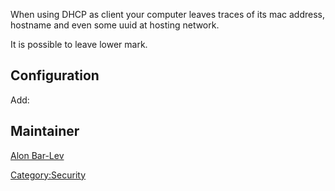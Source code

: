 When using DHCP as client your computer leaves traces of its mac address, hostname and even some uuid at hosting network.

It is possible to leave lower mark.

== Configuration ==

{{Root|emerge net-analyzer/macchanger app-arch/sharutils}}

Add:
{{File|/etc/conf.d/net|<pre>
my_name=`cat /dev/urandom | head --bytes 9 | uuencode -m - | head -n 2 | tail -n 1`

preup() {
        [ -f /var/lib/dhcpcd/dhcpcd.duid ] && rm /var/lib/dhcpcd/dhcpcd.duid
        return 0
}

rc_need_eth0="firewall"     # optional, if you have firewall
dhcp_eth0="release nontp nonis nosendhost"
dhcpcd_eth0="-h ${my_name} -I ${my_name}"
mac_eth0="random-samekind"
</pre>}}

== Maintainer ==

[[User:Alonbl|Alon Bar-Lev]]

{{AuthorList|{{Author|Alon Bar-Lev|2011-11-17|type=original}}}}

[[Category:Security]]